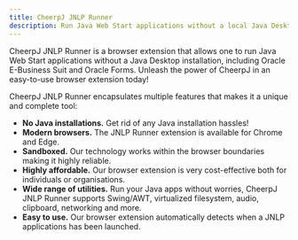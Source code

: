 ```yaml
---
title: CheerpJ JNLP Runner
description: Run Java Web Start applications without a local Java Desktop installation
---
```



CheerpJ JNLP Runner is a browser extension that allows one to run Java Web Start applications without a Java Desktop installation, including Oracle E-Business Suit and Oracle Forms. Unleash the power of CheerpJ in an easy-to-use browser extension today!

CheerpJ JNLP Runner encapsulates multiple features that makes it a unique and complete tool:

- **No Java installations.** Get rid of any Java installation hassles!
- **Modern browsers.** The JNLP Runner extension is available for Chrome and Edge.
- **Sandboxed.** Our technology works within the browser boundaries making it highly reliable.
- **Highly affordable.** Our browser extension is very cost-effective both for individuals or organisations.
- **Wide range of utilities.** Run your Java apps without worries, CheerpJ JNLP Runner supports Swing/AWT, virtualized filesystem, audio, clipboard, networking and more.
- **Easy to use.** Our browser extension automatically detects when a JNLP applications has been launched.
